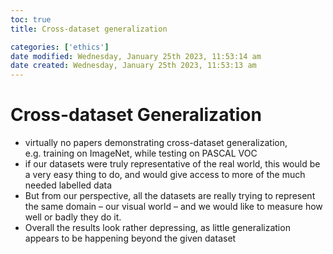 ```yaml
---
toc: true
title: Cross-dataset generalization

categories: ['ethics']
date modified: Wednesday, January 25th 2023, 11:53:14 am
date created: Wednesday, January 25th 2023, 11:53:13 am
---
```


# Cross-dataset Generalization


- virtually no papers demonstrating cross-dataset generalization, e.g. training on ImageNet, while testing on PASCAL VOC
- if our datasets were truly representative of the real world, this would be a very easy thing to do, and would give access to more of the much needed labelled data
- But from our perspective, all the datasets are really trying to represent the same domain – our visual world – and we would like to measure how well or badly they do it.
- Overall the results look rather depressing, as little generalization appears to be happening beyond the given dataset



